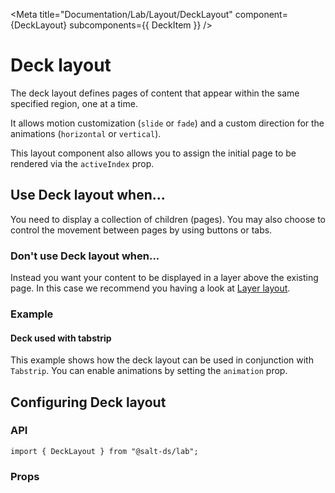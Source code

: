 
<Meta
  title="Documentation/Lab/Layout/DeckLayout"
  component={DeckLayout}
  subcomponents={{ DeckItem }}
/>

# Deck layout

The deck layout defines pages of content that appear within the same specified region, one at a time.

It allows motion customization (`slide` or `fade`) and a custom direction for the animations (`horizontal` or `vertical`).

This layout component also allows you to assign the initial page to be rendered via the `activeIndex` prop.

<Canvas>
  <Story id="core-layout-decklayout--default-deck-layout" />
</Canvas>

## Use Deck layout when...

You need to display a collection of children (pages). You may also choose to control the movement between pages by using buttons or tabs.

### Don't use Deck layout when...

Instead you want your content to be displayed in a layer above the existing page. In this case we recommend you having a look at [Layer layout](?path=/docs/documentation-core-layout-layerlayout--page).

### Example

#### Deck used with tabstrip

This example shows how the deck layout can be used in conjunction with `Tabstrip`. You can enable animations by setting the `animation` prop.

<Canvas>
  <Story id="core-layout-decklayout--deck-in-tabstrip" />
</Canvas>

## Configuring Deck layout

### API

```
import { DeckLayout } from "@salt-ds/lab";
```

### Props

<ArgsTable of={DeckLayout} />

<HelpAndSupport />
